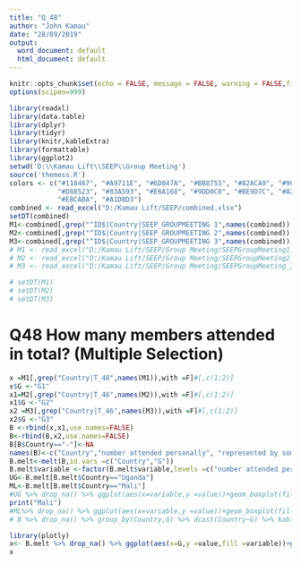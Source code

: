 ```yaml
---
title: "Q_48"
author: "John Kamau"
date: "28/09/2019"
output:
  word_document: default
  html_document: default
---
```


```r
knitr::opts_chunk$set(echo = FALSE, message = FALSE, warning = FALSE,fig.width = 10,fig.height = 7)
options(scipen=999)
```
```r
library(readxl)
library(data.table)
library(dplyr)
library(tidyr)
library(knitr,kableExtra)
library(formattable)
library(ggplot2)
setwd('D:\\Kamau Lift\\SEEP\\Group Meeting')
source('themess.R')
colors <- c("#118467", "#A9711E", "#6D847A", "#BB8755", "#82ACA0", "#9C7F61",
            "#D88523", "#83A593", "#E6A168", "#9DD0C0", "#BE9D7C", "#A2C8B9",
            "#EBCABA", "#A1DBD3")
combined <- read_excel("D:/Kamau Lift/SEEP/combined.xlsx")
setDT(combined)
M1<-combined[,grep("^ID$|Country|SEEP_GROUPMEETING 1",names(combined)),with =F]
M2<-combined[,grep("^ID$|Country|SEEP_GROUPMEETING 2",names(combined)),with =F]
M3<-combined[,grep("^ID$|Country|SEEP_GROUPMEETING 3",names(combined)),with =F]
# M1 <- read_excel("D:/Kamau Lift/SEEP/Group Meeting/SEEPGroupMeeting1_2019_13_08_13_53_New1.xlsx")
# M2 <- read_excel("D:/Kamau Lift/SEEP/Group Meeting/SEEPGroupMeeting2_2019_13_08_13_56_new.xlsx")
# M3 <- read_excel("D:/Kamau Lift/SEEP/Group Meeting/SEEPGroupMeeting_3_2019_13_08_13_58_new.xlsx")

# setDT(M1)
# setDT(M2)
# setDT(M3)
```

# Q48	How many members attended in total?	 (Multiple Selection)

```r
x =M1[,grep("Country|T_48",names(M1)),with =F]#[,c(1:2)]
x$G <-"G1"
x1=M2[,grep("Country|T_46",names(M2)),with =F]#[,c(1:2)]
x1$G <-"G2"
x2 =M3[,grep("Country|T_46",names(M3)),with =F]#[,c(1:2)]
x2$G <-"G3"
B <-rbind(x,x1,use.names=FALSE)
B<-rbind(B,x2,use.names=FALSE)
B[B$Country=="-"]<-NA
names(B)<-c("Country","number attended personally",	"represented by someone else (person stayed)",	"Rep. by someone with the savings (didnt stay)",	"sent their money through other group-member",	"had announced they would be absent",	"had a known emergency and were absent",	"absent for unknown reason and not represented","G")
B.melt<-melt(B,id.vars =c("Country","G"))
B.melt$variable <-factor(B.melt$variable,levels =c("number attended personallly",	"represented by someone else (person stayed)",	"Represented by someone with the savings (person did not stay)",	"sent their money through other group-member",	"had announced they would be absent",	"had a known emergency and were absent",	"absent for unknown reason and not represented"))
UG<-B.melt[B.melt$Country=="Uganda"]
ML<-B.melt[B.melt$Country=="Mali"]
#UG %>% drop_na() %>% ggplot(aes(x=variable,y =value))+geom_boxplot(fill =colors[1])+labs(title ="How many members attended in total? SEEP-GM-48 \n Uganda",x ="Absent Members",y ="Members")+theme1+scale_fill_manual(values=colors)+facet_wrap(~G)+coord_flip()+theme(axis.title = element_text(size = 20))+scale_y_continuous(breaks =seq(0,40,5))
print("Mali")
#ML%>% drop_na() %>% ggplot(aes(x=variable,y =value))+geom_boxplot(fill =colors[1])+labs(title ="How many members attended in total? SEEP-GM-48 \n Mali",x ="Absent Members",y ="Members")+theme1+scale_fill_manual(values=colors)+facet_wrap(~G)+coord_flip()+theme(axis.title = element_text(size = 20))+scale_y_continuous(breaks =seq(0,40,5))
# B %>% drop_na() %>% group_by(Country,G) %>% dcast(Country~G) %>% kable()
```
```r
library(plotly)
x<- B.melt %>% drop_na() %>% ggplot(aes(x=G,y =value,fill =variable))+geom_bar(stat ='identity',position ="fill")+labs(title ="How many members attended in total? SEEP-GM-48",y ="Members" )+facet_wrap(~Country)+theme1+scale_fill_manual(values =colors)
x
```